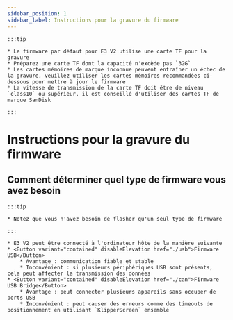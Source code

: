 ```yaml
---
sidebar_position: 1
sidebar_label: Instructions pour la gravure du firmware
---
```


    :::tip

    * Le firmware par défaut pour E3 V2 utilise une carte TF pour la gravure
    * Préparez une carte TF dont la capacité n'excède pas `32G`
    * Les cartes mémoires de marque inconnue peuvent entraîner un échec de la gravure, veuillez utiliser les cartes mémoires recommandées ci-dessous pour mettre à jour le firmware
    * La vitesse de transmission de la carte TF doit être de niveau `class10` ou supérieur, il est conseillé d'utiliser des cartes TF de marque SanDisk

    :::

# Instructions pour la gravure du firmware


## Comment déterminer quel type de firmware vous avez besoin

    :::tip

    * Notez que vous n'avez besoin de flasher qu'un seul type de firmware

    :::
    
    * E3 V2 peut être connecté à l'ordinateur hôte de la manière suivante
    * <Button variant="contained" disableElevation href="./usb">Firmware USB</Button>
        * Avantage : communication fiable et stable
        * Inconvénient : si plusieurs périphériques USB sont présents, cela peut affecter la transmission des données
    * <Button variant="contained" disableElevation href="./can">Firmware USB Bridge</Button>
        * Avantage : peut connecter plusieurs appareils sans occuper de ports USB
        * Inconvénient : peut causer des erreurs comme des timeouts de positionnement en utilisant `KlipperScreen` ensemble
